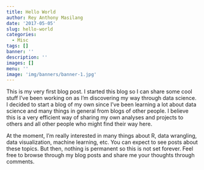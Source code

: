 ```yaml
---
title: Hello World
author: Rey Anthony Masilang
date: '2017-05-05'
slug: hello-world
categories:
  - Misc
tags: []
banner: ''
description: ''
images: []
menu: ''
image: 'img/banners/banner-1.jpg'
---
```


This is my very first blog post. I started this blog so I can share some cool stuff I've been working on as I'm discovering my way through data science. I decided to start a blog of my own since I've been learning a lot about data science and many things in general from blogs of other people. I believe this is a very efficient way of sharing my own analyses and projects to others and all other people who might find their way here.  

At the moment, I'm really interested in many things about R, data wrangling, data visualization, machine learning, etc. You can expect to see posts about these topics. But then, nothing is permanent so this is not set forever. Feel free to browse through my blog posts and share me your thoughts through comments.  

